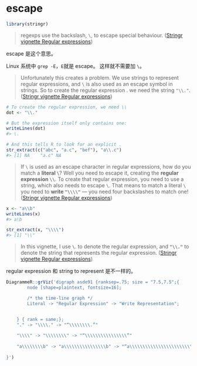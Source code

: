 # escape

[Stringr vignette Regular expressions]: https://stringr.tidyverse.org/articles/regular-expressions.html

```r
library(stringr)
```


> regexps use the backslash, `\`, to escape special behaviour. ([Stringr vignette Regular expressions])

escape 是这个意思。

Linux 系统中 `grep -E`，`E`就是 escape。
这样就不需要加 `\`。

> Unfortunately this creates a problem. We use strings to represent regular expressions, and `\` is also used as an escape symbol in strings. So to create the regular expression \. we need the string `"\\."`. ([Stringr vignette Regular expressions])

```r
# To create the regular expression, we need \\
dot <- "\\."

# But the expression itself only contains one:
writeLines(dot)
#> \.

# And this tells R to look for an explicit .
str_extract(c("abc", "a.c", "bef"), "a\\.c")
#> [1] NA    "a.c" NA
```


> If `\` is used as an escape character in regular expressions, how do you match a **literal `\`**? Well you need to escape it, creating the **regular expression `\\`**. To create that regular expression, you need to use a string, which also needs to escape `\`. That means to match a literal `\` you need to **write `"\\\\"`** — you need four backslashes to match one! ([Stringr vignette Regular expressions])

```r
x <- "a\\b"
writeLines(x)
#> a\b

str_extract(x, "\\\\")
#> [1] "\\"
```

> In this vignette, I use **`\`**. to denote the regular expression, and **`"\\."`** to denote the string that represents the regular expression. ([Stringr vignette Regular expressions])

regular expression 和 string to represent 是不一样的。

```r
DiagrammeR::grViz('digraph asde91 {ranksep=.75; size = "7.5,7.5";{
		node [shape=plaintext, fontsize=16];

		/* the time-line graph */
		Literal -> "Regular Expression" -> "Write Representation";


	} { rank = same;}; 
	"." -> "\\\\." -> "“\\\\\\\\.”"
	
	"\\\\" -> "\\\\\\\\" -> "“\\\\\\\\\\\\\\\\”"
	
	"a\\\\\\\\b" -> "a\\\\\\\\\\\\\\\\b" -> "“a\\\\\\\\\\\\\\\\\\\\\\\\\\\\\\\\b”"
	
}')
```

